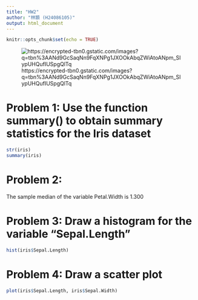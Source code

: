 ---
title: "HW2"
author: "林顥 (H24086105)"
output: html_document
---

```{r setup, include=FALSE}
knitr::opts_chunk$set(echo = TRUE)
```
![https://encrypted-tbn0.gstatic.com/images?q=tbn%3AANd9GcSaqNn9FqXNPg1JXOOkAbqZWiAtoANpm_SIypUHQufIUSpgQlTq](https://encrypted-tbn0.gstatic.com/images?q=tbn%3AANd9GcSaqNn9FqXNPg1JXOOkAbqZWiAtoANpm_SIypUHQufIUSpgQlTq)

# Problem 1: Use the function summary() to obtain summary statistics for the Iris dataset 

```{r}
str(iris)
summary(iris)
```

# Problem 2:

The sample median of the variable Petal.Width is  1.300

# Problem 3: Draw a histogram for the variable "Sepal.Length"

```{r}
hist(iris$Sepal.Length)
```

# Problem 4: Draw a scatter plot 
```{r}
plot(iris$Sepal.Length, iris$Sepal.Width)
```

